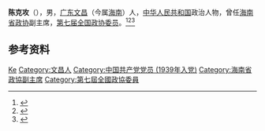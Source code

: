 '''陈克攻'''（{{bd|1922年|}}），男，[[广东|广东]][[文昌县|文昌]]（今属[[海南|海南]]）人，[[中华人民共和国|中华人民共和国]]政治人物，曾任[[海南省政协|海南省政协]]副主席，[[第七届全国政协委员|第七届全国政协委员]]。<ref>{{Cite book|title=历届全国政协委员人名辞典|author=|publisher=中国国际广播出版社|year=1996|isbn=9787507813746|location=北京|pages=286}}</ref><ref>{{Cite book|title=中华人民共和国职官志|author=何虎生, 李耀东, 向常福主编|publisher=中国社会出版社|year=2003|isbn=9787800883934|location=北京|pages=}}</ref><ref>{{Cite book|title=海南名人传略 • 中|author=朱逸辉主编; 何洪生副主编|publisher=广东旅游出版社|year=1993|isbn=|location=广州|pages=}}</ref>

== 参考资料 ==
{{reflist}}

{{中国人物小作品}}

{{Authority control}}
{{DEFAULTSORT:Chen陈}}
[[Category:陈姓|Ke]]
[[Category:文昌人|Category:文昌人]]
[[Category:中国共产党党员_(1939年入党)|Category:中国共产党党员 (1939年入党)]]
[[Category:海南省政協副主席|Category:海南省政協副主席]]
[[Category:第七屆全國政協委員|Category:第七屆全國政協委員]]